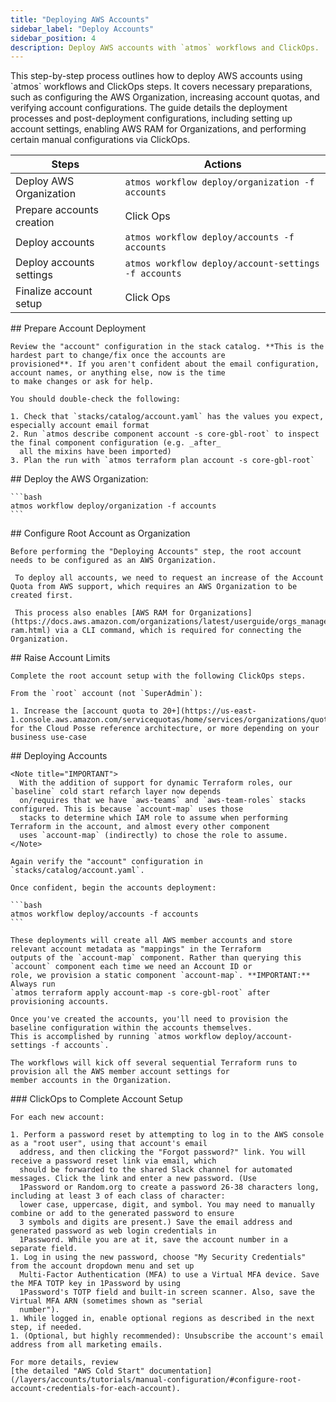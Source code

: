```yaml
---
title: "Deploying AWS Accounts"
sidebar_label: "Deploy Accounts"
sidebar_position: 4
description: Deploy AWS accounts with `atmos` workflows and ClickOps.
---
```


<Intro>
This step-by-step process outlines how to deploy AWS accounts using `atmos` workflows and ClickOps steps. It covers necessary preparations, such as configuring the AWS Organization, increasing account quotas, and verifying account configurations. The guide details the deployment processes and post-deployment configurations, including setting up account settings, enabling AWS RAM for Organizations, and performing certain manual configurations via ClickOps.
</Intro>

| Steps                     | Actions                                              |
| ------------------------- | ---------------------------------------------------- |
| Deploy AWS Organization   | `atmos workflow deploy/organization -f accounts`     |
| Prepare accounts creation | Click Ops                                            |
| Deploy accounts           | `atmos workflow deploy/accounts -f accounts`         |
| Deploy accounts settings  | `atmos workflow deploy/account-settings -f accounts` |
| Finalize account setup    | Click Ops                                            |

<Steps>
  <Step>
    ## <StepNumber/> Prepare Account Deployment

    Review the "account" configuration in the stack catalog. **This is the hardest part to change/fix once the accounts are
    provisioned**. If you aren't confident about the email configuration, account names, or anything else, now is the time
    to make changes or ask for help.

    You should double-check the following:

    1. Check that `stacks/catalog/account.yaml` has the values you expect, especially account email format
    2. Run `atmos describe component account -s core-gbl-root` to inspect the final component configuration (e.g. _after_
      all the mixins have been imported)
    3. Plan the run with `atmos terraform plan account -s core-gbl-root`
  </Step>

  <Step>
    ## <StepNumber/> Deploy the AWS Organization:

    ```bash
    atmos workflow deploy/organization -f accounts
    ```
  </Step>

  <Step>
    ## <StepNumber/> Configure Root Account as Organization

    Before performing the "Deploying Accounts" step, the root account needs to be configured as an AWS Organization.

     To deploy all accounts, we need to request an increase of the Account Quota from AWS support, which requires an AWS Organization to be created first.

     This process also enables [AWS RAM for Organizations](https://docs.aws.amazon.com/organizations/latest/userguide/orgs_manage_policies_enable-ram.html) via a CLI command, which is required for connecting the Organization.
  </Step>

  <Step>
    ## <StepNumber/> Raise Account Limits

    Complete the root account setup with the following ClickOps steps.

    From the `root` account (not `SuperAdmin`):

    1. Increase the [account quota to 20+](https://us-east-1.console.aws.amazon.com/servicequotas/home/services/organizations/quotas) for the Cloud Posse reference architecture, or more depending on your business use-case

  </Step>

  <Step>
    ## <StepNumber/> Deploying Accounts

    <Note title="IMPORTANT">
      With the addition of support for dynamic Terraform roles, our `baseline` cold start refarch layer now depends
      on/requires that we have `aws-teams` and `aws-team-roles` stacks configured. This is because `account-map` uses those
      stacks to determine which IAM role to assume when performing Terraform in the account, and almost every other component
      uses `account-map` (indirectly) to chose the role to assume.
    </Note>

    Again verify the "account" configuration in `stacks/catalog/account.yaml`.

    Once confident, begin the accounts deployment:

    ```bash
    atmos workflow deploy/accounts -f accounts
    ```

    These deployments will create all AWS member accounts and store relevant account metadata as "mappings" in the Terraform
    outputs of the `account-map` component. Rather than querying this `account` component each time we need an Account ID or
    role, we provision a static component `account-map`. **IMPORTANT:** Always run
    `atmos terraform apply account-map -s core-gbl-root` after provisioning accounts.

    Once you've created the accounts, you'll need to provision the baseline configuration within the accounts themselves.
    This is accomplished by running `atmos workflow deploy/account-settings -f accounts`.

    The workflows will kick off several sequential Terraform runs to provision all the AWS member account settings for
    member accounts in the Organization.
  </Step>

  <Step>
    ### <StepNumber/> ClickOps to Complete Account Setup

    For each new account:

    1. Perform a password reset by attempting to log in to the AWS console as a "root user", using that account's email
      address, and then clicking the "Forgot password?" link. You will receive a password reset link via email, which
      should be forwarded to the shared Slack channel for automated messages. Click the link and enter a new password. (Use
      1Password or Random.org to create a password 26-38 characters long, including at least 3 of each class of character:
      lower case, uppercase, digit, and symbol. You may need to manually combine or add to the generated password to ensure
      3 symbols and digits are present.) Save the email address and generated password as web login credentials in
      1Password. While you are at it, save the account number in a separate field.
    1. Log in using the new password, choose "My Security Credentials" from the account dropdown menu and set up
      Multi-Factor Authentication (MFA) to use a Virtual MFA device. Save the MFA TOTP key in 1Password by using
      1Password's TOTP field and built-in screen scanner. Also, save the Virtual MFA ARN (sometimes shown as "serial
      number").
    1. While logged in, enable optional regions as described in the next step, if needed.
    1. (Optional, but highly recommended): Unsubscribe the account's email address from all marketing emails.

    For more details, review
    [the detailed "AWS Cold Start" documentation](/layers/accounts/tutorials/manual-configuration/#configure-root-account-credentials-for-each-account).
  </Step>
</Steps>
